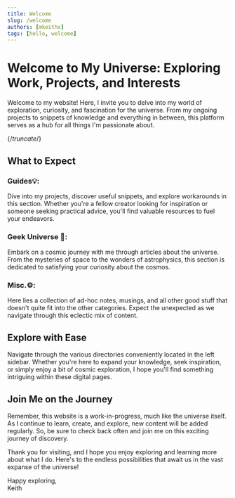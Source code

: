 ```yaml
---
title: Welcome
slug: /welcome
authors: [mkeithx]
tags: [hello, welcome]
---
```


# Welcome to My Universe: Exploring Work, Projects, and Interests

Welcome to my website! Here, I invite you to delve into my world of exploration, curiosity, and fascination for the universe. From my ongoing projects to snippets of knowledge and everything in between, this platform serves as a hub for all things I'm passionate about.

{/*truncate*/}

## What to Expect

### Guides💡:
Dive into my projects, discover useful snippets, and explore workarounds in this section. Whether you're a fellow creator looking for inspiration or someone seeking practical advice, you'll find valuable resources to fuel your endeavors.

### Geek Universe 🚀:
Embark on a cosmic journey with me through articles about the universe. From the mysteries of space to the wonders of astrophysics, this section is dedicated to satisfying your curiosity about the cosmos.

### Misc.⚙️:
Here lies a collection of ad-hoc notes, musings, and all other good stuff that doesn't quite fit into the other categories. Expect the unexpected as we navigate through this eclectic mix of content.

## Explore with Ease

Navigate through the various directories conveniently located in the left sidebar. Whether you're here to expand your knowledge, seek inspiration, or simply enjoy a bit of cosmic exploration, I hope you'll find something intriguing within these digital pages.

## Join Me on the Journey

Remember, this website is a work-in-progress, much like the universe itself. As I continue to learn, create, and explore, new content will be added regularly. So, be sure to check back often and join me on this exciting journey of discovery.

Thank you for visiting, and I hope you enjoy exploring and learning more about what I do. Here's to the endless possibilities that await us in the vast expanse of the universe!

Happy exploring,  
Keith